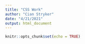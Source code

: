 ```yaml
---
title: "CSS Work"
author: "Cian Stryker"
date: "4/21/2021"
output: html_document
---
```


```r
knitr::opts_chunk$set(echo = TRUE)
```


